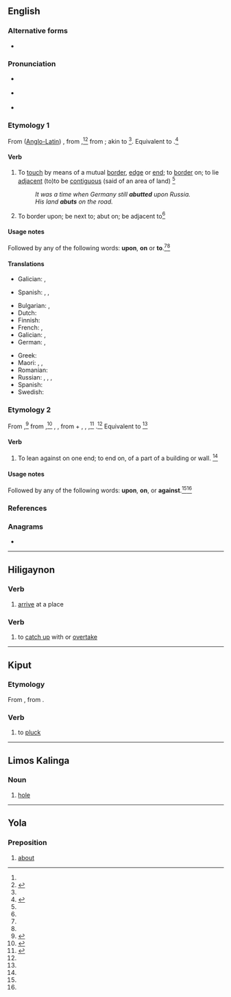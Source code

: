 ==English==

===Alternative forms===
* {{l|en|abutt}}

===Pronunciation===
* {{a|RP}} {{IPA|/əˈbʌt/|lang=en}}
* {{a|US}} {{IPA|/əˈbʌt/|lang=en}}
* {{rhymes|ʌt|lang=en}}

===Etymology 1===
From {{etyl|ML.|en}} ([[Anglo-Latin]]) {{m|la|abuttare}}, from {{m|frm|abuter||to touch at one end, to come to an end, aim, reach}},<ref name=WI3/><ref name=RHD>{{R:RHCD|page=7}}</ref> from {{m|fro|but||end, aim, purpose}}; akin to {{cog|non|butr||piece of wood}}<ref name=WI3/>. Equivalent to {{prefix|a|butt|t1=to|t2=boundary mark|lang=en}}.<ref name=SOED>{{R:SOED5|page=11}}</ref>

====Verb====
{{en-verb|abutt}}

# {{lb|en|intransitive}} To [[touch]] by means of a mutual [[border]], [[edge]] or [[end]]; to [[border]] on; to lie [[adjacent]] (to)to be [[contiguous]] (said of an area of land) {{defdate|First attested around 1350 to 1470.}}<ref name=SOED/>
#: ''It was a time when Germany still '''abutted''' upon Russia.''
#: ''His land '''abuts''' on the road.''
# {{lb|en|transitive}} To border upon; be next to; abut on; be adjacent to{{defdate|First attested in the mid 19<sup>th</sup> century.}}<ref name=SOED/>

====Usage notes====
Followed by any of the following words: '''upon''', '''on''' or {{qualifier|obsolete}} '''to'''.<ref name=WI3/><ref name=SOED/>

====Translations====
{{trans-top|to touch by means of a mutual border}}
* Galician: {{t|gl|testar}}, {{t+|gl|estremar}}
{{trans-mid}}
* Spanish: {{t+|es|lindar}}, {{t+|es|colindar}}, {{t+|es|limitar}}
{{trans-bottom}}

{{trans-top|to border on}}
* Bulgarian: {{t+|bg|гранича}}, {{t|bg|опирам се о}}
* Dutch: {{t+|nl|grenzen}}
* Finnish: {{t|fi|rajoittua}}
* French: {{t+|fr|aboutir}}, {{t+|fr|abouter}}
* Galician: {{t|gl|testar}}, {{t+|gl|estremar}}
* German: {{t+|de|grenzen}}, {{t+|de|angrenzen}}
{{trans-mid}}
* Greek: {{t+|el|εδράζομαι|sc=Grek}}
* Maori: {{t|mi|kāpīpiti}}, {{t|mi|aki}}, {{t|mi|karipapa}}
* Romanian: {{t+|ro|învecina}}
* Russian: {{t+|ru|грани́чить|impf}}, {{t+|ru|примыка́ть|impf}}, {{t+|ru|прилега́ть|impf}}, {{t+|ru|упира́ться|impf}}
* Spanish: {{t+|es|bordear}}
* Swedish: {{t|sv|gränsa till}}
{{trans-bottom}}

===Etymology 2===
From {{inh|en|enm|abutten}},<ref name=AHD>{{R:American Heritage Dictionary|edition=1971|page=6}}</ref> from {{der|en|fro|aboter||to touch at one end, border on}},<ref name=WI3>{{R:MW3 1976|page=8}}</ref> {{m|fro|abouter||to join end to end}}, {{m|fro|abuter||to buttress, to put an end to}}, from {{m|fro|a-||towards}} + {{m|fro|bout||end}}, {{m|fro|boter}}, {{m|fro|bouter||to strike}},<ref name=OCD>{{R:OCD2|page=5}}</ref> {{m|fro|buter||to strike, finish}}.<ref name=AHD/> Equivalent to {{prefix|a|butt|t1=towards, change to|t2=push|lang=en}}<ref name=SOED/>

====Verb====
{{en-verb|abutt}}

# {{lb|en|intransitive}} To lean against on one end; to end on, of a part of a building or wall. {{defdate|First attested in the late 16<sup>th</sup> century.}}<ref name=SOED/>

====Usage notes====
Followed by any of the following words: '''upon''', '''on''', or '''against'''.<ref name=WI3/><ref name=SOED/>

===References===
<references/>

===Anagrams===
* {{anagrams|en|Batu|Taub|Tuba|buat|buta|tabu|tuba}}

----

==Hiligaynon==

===Verb===
{{hil-verb|abút|freq=abut-abut|freq-stress=abút-abút}}

# [[arrive]] at a place

===Verb===
{{hil-verb|ábut|freq=abut-abut|freq-stress=abút-ábut}}

# to [[catch up]] with or [[overtake]]

----

==Kiput==

===Etymology===
From {{etyl|poz-swa-pro|kyi}} {{m|poz-swa-pro|*rabut}}, from {{etyl|poz-pro|kyi}} {{m|poz-pro|*rabut}}.

===Verb===
{{head|kyi|verb}}

# to [[pluck]]

----

==Limos Kalinga==

===Noun===
{{head|kmk|noun|head=abút}}

# [[hole]]

----

==Yola==

===Preposition===
{{head|yol|preposition}}

# [[about]]